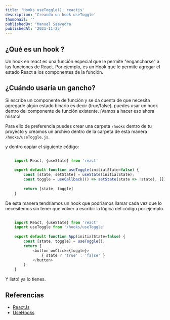 ---
title: 'Hooks useToggle(); reactjs'
description: 'Creando un hook useToggle'
thumbnail: ''
publishedBy: 'Manuel Saavedra'
publishedAt: '2021-11-25'
---

## ¿Qué es un hook ?

Un hook en react es una función especial que le permite "engancharse" a las funciones de React. Por ejemplo, es un Hook que le permite agregar el estado React a los componentes de la función.

## ¿Cuándo usaría un gancho?

Si escribe un componente de función y se da cuenta de que necesita agregarle algún estado binario es decir (true/false), puedes usar un hook dentro del componente de función existente. ¡Vamos a hacer eso ahora mismo!

Para ello de preferencia puedes crear una carpeta `/hooks` dentro de tu proyecto y creamos un archivo dentro de la carpeta de esta manera `/hooks/useToggle.js`.

y dentro copiar el siguiente código:

``` jsx:/hooks/useToggle.js
	
    import React, {useState} from 'react'
	
	export default function useToggle(initialState=false) {
		const [state, setState] = useState(initialState);
		const toggle = useCallback(() => setState(state => !state), []);
		
		return [state, toggle]
	}
```

De esta manera tendriamos un hook que podriamos llamar cada vez que lo necesitemos sin tener que volver a escribir la lógica del código por ejemplo.

``` jsx:/hooks/App.js
    
    import React, {useState} from 'react'
	import useToggle from '/hooks/useToggle'
	
	export default function App(initialState=false) {
		const [state, toggle] = useToggle();
		return {
            <button onClick={toggle}>
                { state ? 'true' : 'false' } 
			</button>
		}
	}
```

Y listo! ya lo tienes.

## Referencias

- [ReactJs](https://reactjs.org/docs/hooks-state.html)
- [UseHooks](https://usehooks.com/useToggle/)
